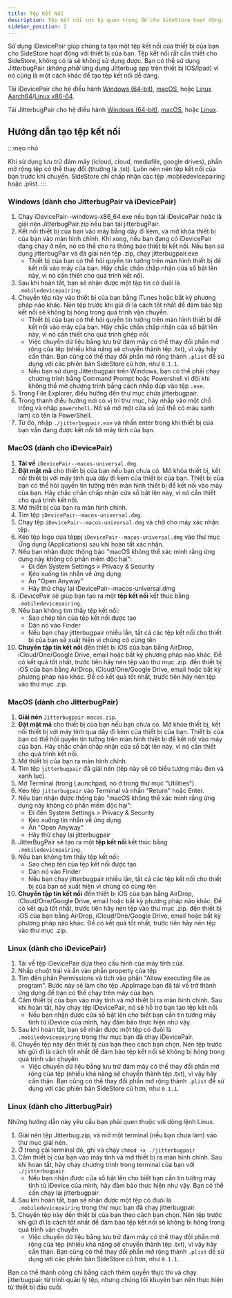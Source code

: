 ```yaml
---
title: Tệp Kết Nối
description: Tệp kết nối cực kỳ quan trọng để cho SideStore hoạt động.
sidebar_position: 2
---
```


Sử dụng iDevicePair giúp chúng ta tạo một tệp kết nối của thiết bị của bạn cho SideStore hoạt động với thiết bị của bạn. Tệp kết nối rất cần thiết cho SideStore, không có là sẽ không sử dụng được. Bạn có thể sử dụng JitterbugPair (*không phải* ứng dụng Jitterbug app trên thiết bị IOS/Ipad) vì nó cũng là một cách khác để tạo tệp kết nối dễ dàng.

Tải iDevicePair cho hệ điều hành [Windows (64-bit)](https://github.com/jkcoxson/idevice_pair/releases/download/v0.1.0/iDevicePair--windows-x86_64.exe), [macOS](https://github.com/jkcoxson/idevice_pair/releases/download/v0.1.0/iDevicePair--macos-universal.dmg), hoặc [Linux Aarch64](https://github.com/jkcoxson/idevice_pair/releases/download/v0.1.0/iDevicePair--linux-aarch64.AppImage)/[Linux x86-64](https://github.com/jkcoxson/idevice_pair/releases/download/v0.1.0/iDevicePair--linux-x86_64.AppImage).

Tải JitterbugPair cho hệ điều hành [Windows (64-bit)](https://github.com/osy/Jitterbug/releases/download/v1.3.1/jitterbugpair-win64.zip), [macOS](https://github.com/SideStore/SideStore-Docs/releases/download/need-a-place-to-put-jittterbug/jitterbugpair), hoặc [Linux](https://github.com/osy/Jitterbug/releases/download/v1.3.1/jitterbugpair-linux.zip).

## Hướng dẫn tạo tệp kết nối

:::mẹo nhỏ

Khi sử dụng lưu trữ đám mây (icloud, cloud, mediafile, google drives), phần mở rộng tệp có thể thay đổi (thường là .txt). Luôn nên nén tệp kết nối của bạn trước khi chuyển. SideStore chỉ chấp nhận các tệp .mobiledevicepairing hoặc .plist.
:::

### Windows (dành cho JitterbugPair và iDevicePair)

1. Chạy iDevicePair--windows-x86_64.exe nếu bạn tải iDevicePair hoặc là giải nén JitterbugPair.zip nếu bạn tải jitterbugPair.
2. Kết nối thiết bị của bạn vào máy bằng dây đi kèm, và mở khóa thiết bị của bạn vào màn hình chính. Khi xong, nếu bạn đang có iDevicePair đang chạy ở nền, nó có thể cho ra thông báo thiết bị kết nối. Nếu bạn sử dụng jitterbugPair và đã giải nén tệp .zip, chạy jitterbugpair.exe
    * Thiết bị của bạn có thể hỏi quyền tin tưởng trên màn hình thiết bị để kết nối vào máy của bạn. Hãy chắc chắn chấp nhận cửa sổ bật lên này, vì nó cần thiết cho quá trình kết nối.
3. Sau khi hoàn tất, bạn sẽ nhận được một tập tin có đuôi là `.mobiledevicepairing`.
4. Chuyển tệp này vào thiết bị của bạn bằng iTunes hoặc bất kỳ phương pháp nào khác. Nén tệp trước khi gửi đi là cách tốt nhất để đảm bảo tệp kết nối sẽ không bị hỏng trong quá trình vận chuyển.
    * Thiết bị của bạn có thể hỏi quyền tin tưởng trên màn hình thiết bị để kết nối vào máy của bạn. Hãy chắc chắn chấp nhận cửa sổ bật lên này, vì nó cần thiết cho quá trình ghép nối.
    * Việc chuyển dữ liệu bằng lưu trữ đám mây có thể thay đổi phần mở rộng của tệp (nhiều khả năng sẽ chuyển thành tệp .txt), vì vậy hãy cẩn thận. Bạn cũng có thể thay đổi phần mở rộng thành `.plist` để sử dụng với các phiên bản SideStore cũ hơn, như `0.1.1`.
    * Nếu bạn sử dụng Jitterbugpair trên Windows, bạn có thể phải chạy chương trình bằng Command Prompt hoặc Powershell vì đôi khi không thể mở chương trình bằng cách nhấp đúp vào tệp `.exe`.
5. Trong File Explorer, điều hướng đến thư mục chứa jitterbugpair.
6. Trong thanh điều hướng nơi có vị trí thư mục, hãy nhấp vào một chỗ trống và nhập `powershell`. Nó sẽ mở một cửa sổ (có thể có màu xanh lam) có tên là PowerShell.
7. Từ đó, nhập `./jitterbugpair.exe` và nhấn enter trong khi thiết bị của bạn vẫn đang được kết nối tới máy tính của bạn.



### MacOS (dành cho iDevicePair)

1. **Tải về** `iDevicePair--macos-universal.dmg`.
2. **Đặt mật mã** cho thiết bị của bạn nếu bạn chưa có. Mở khóa thiết bị, kết nối thiết bị với máy tính qua dây đi kèm của thiết bị của bạn. Thiết bị của bạn có thể hỏi quyền tin tưởng trên màn hình thiết bị để kết nối vào máy của bạn. Hãy chắc chắn chấp nhận cửa sổ bật lên này, vì nó cần thiết cho quá trình kết nối.
3. Mở thiết bị của bạn ra màn hình chính.
4. Tìm tệp `iDevicePair--macos-universal.dmg`.
5. Chạy tệp `iDevicePair--macos-universal.dmg` và chờ cho máy xác nhận tệp.
6. Kéo tệp logo của têppj `iDevicePair--macos-universal.dmg` vào thư mục Ứng dụng (Applications) sau khi hoàn tất xác nhận.
7. Nếu bạn nhận được thông báo "macOS không thể xác minh rằng ứng dụng này không có phần mềm độc hại":
   - Đi đến System Settings > Privacy & Security
   - Kéo xuống tin nhắn về ứng dụng
   - Ấn "Open Anyway"
   - Hãy thử chạy lại iDevicePair--macos-universal.dmg
8. iDevicePair sẽ giúp bạn tạo ra một **tệp kết nối** kết thúc bằng `.mobiledevicepairing`.
9. Nếu bạn không tìm thấy tệp kết nối:
   - Sao chép tên của tệp kết nối được tạo
   - Dán nó vào Finder
   - Nếu bạn chạy jitterbugpair nhiều lần, tất cả các tệp kết nối cho thiết bị của bạn sẽ xuất hiện vì chúng có cùng tên
10. **Chuyển tập tin kết nối** đến thiết bị iOS của bạn bằng AirDrop, iCloud/One/Google Drive, email hoặc bất kỳ phương pháp nào khác. Để có kết quả tốt nhất, trước tiên hãy nén tệp vào thư mục .zip. đến thiết bị iOS của bạn bằng AirDrop, iCloud/One/Google Drive, email hoặc bất kỳ phương pháp nào khác. Để có kết quả tốt nhất, trước tiên hãy nén tệp vào thư mục .zip.

### MacOS (dành cho JitterbugPair)

1. **Giải nén** `Jitterbugpair-macos.zip`.
2. **Đặt mật mã** cho thiết bị của bạn nếu bạn chưa có. Mở khóa thiết bị, kết nối thiết bị với máy tính qua dây đi kèm của thiết bị của bạn. Thiết bị của bạn có thể hỏi quyền tin tưởng trên màn hình thiết bị để kết nối vào máy của bạn. Hãy chắc chắn chấp nhận cửa sổ bật lên này, vì nó cần thiết cho quá trình kết nối.
3. Mở thiết bị của bạn ra màn hình chính.
4. Tìm tệp `jitterbugpair` đã giải nén (tệp này sẽ có biểu tượng màu đen và xanh lục).
5. Mở Terminal (trong Launchpad, nó ở trong thư mục "Utilities").
6. Kéo tệp `jitterbugpair` vào Terminal và nhấn "Return" hoặc Enter.
7. Nếu bạn nhận được thông báo "macOS không thể xác minh rằng ứng dụng này không có phần mềm độc hại":
   - Đi đến System Settings > Privacy & Security
   - Kéo xuống tin nhắn về ứng dụng
   - Ấn "Open Anyway"
   - Hãy thử chạy lại jitterbugpair
8. JitterBugPair sẽ tạo ra một **tệp kết nối** kết thúc bằng `.mobiledevicepairing`.
9. Nếu bạn không tìm thấy tệp kết nối:
   - Sao chép tên của tệp kết nối được tạo
   - Dán nó vào Finder
   - Nếu bạn chạy jitterbugpair nhiều lần, tất cả các tệp kết nối cho thiết bị của bạn sẽ xuất hiện vì chúng có cùng tên
10. **Chuyển tập tin kết nối** đến thiết bị iOS của bạn bằng AirDrop, iCloud/One/Google Drive, email hoặc bất kỳ phương pháp nào khác. Để có kết quả tốt nhất, trước tiên hãy nén tệp vào thư mục .zip. đến thiết bị iOS của bạn bằng AirDrop, iCloud/One/Google Drive, email hoặc bất kỳ phương pháp nào khác. Để có kết quả tốt nhất, trước tiên hãy nén tệp vào thư mục .zip.



### Linux (dành cho iDevicePair)

1. Tải về tệp iDevicePair dựa theo cấu hình của máy tính của.
2. Nhấp chuột trái và ấn vào phần property của tệp
3. Tìm đến phần Permissions và tích vào phần "Allow executing file as program". Bước này sẽ làm cho tệp .AppImage bạn đã tải về trở thành ứng dụng để bạn có thể chạy trên máy của bạn.
4. Cắm thiết bị của bạn vào máy tính và mở thiết bị ra màn hình chính. Sau khi hoàn tất, hãy chạy tệp iDevicePair, nó sẽ hỗ trợ bạn tạo tệp kết nối.
    * Nếu bạn nhận được cửa sổ bật lên cho biết bạn cần tin tưởng máy tính từ iDevice của mình, hãy đảm bảo thực hiện như vậy.
5. Sau khi hoàn tất, bạn sẽ nhận được một tệp có đuôi là `.mobiledevicepairing` trong thư mục bạn đã chạy iDevicePair.
6. Chuyển tệp này đến thiết bị của bạn theo cách bạn chọn. Nén tệp trước khi gửi đi là cách tốt nhất để đảm bảo tệp kết nối sẽ không bị hỏng trong quá trình vận chuyển 
    * Việc chuyển dữ liệu bằng lưu trữ đám mây có thể thay đổi phần mở rộng của tệp (nhiều khả năng sẽ chuyển thành tệp .txt), vì vậy hãy cẩn thận. Bạn cũng có thể thay đổi phần mở rộng thành `.plist` để sử dụng với các phiên bản SideStore cũ hơn, như `0.1.1`.


### Linux (dành cho JitterbugPair)

Những hướng dẫn này yêu cầu bạn phải quen thuộc với dòng lệnh Linux.

1. Giải nén tệp Jitterbug.zip, và mở một terminal (nếu bạn chưa làm) vào thư mục giải nén. 
2. Ở trong cái terminal đó, ghi và chạy `chmod +x ./jitterbugpair`
3. Cắm thiết bị của bạn vào máy tính và mở thiết bị ra màn hình chính. Sau khi hoàn tất, hãy chạy chương trình trong terminal của bạn với `./jitterbugpair`
    * Nếu bạn nhận được cửa sổ bật lên cho biết bạn cần tin tưởng máy tính từ iDevice của mình, hãy đảm bảo thực hiện như vậy. Bạn có thể cần chạy lại jitterbugpair.
4. Sau khi hoàn tất, bạn sẽ nhận được một tệp có đuôi là `.mobiledevicepairing` trong thư mục bạn đã chạy jitterbugpair.
5. Chuyển tệp này đến thiết bị của bạn theo cách bạn chọn. Nén tệp trước khi gửi đi là cách tốt nhất để đảm bảo tệp kết nối sẽ không bị hỏng trong quá trình vận chuyển 
    * Việc chuyển dữ liệu bằng lưu trữ đám mây có thể thay đổi phần mở rộng của tệp (nhiều khả năng sẽ chuyển thành tệp .txt), vì vậy hãy cẩn thận. Bạn cũng có thể thay đổi phần mở rộng thành `.plist` để sử dụng với các phiên bản SideStore cũ hơn, như `0.1.1`.

Bạn có thể thành công chỉ bằng cách thêm quyền thực thi và chạy jitterbugpair từ trình quản lý tệp, nhưng chúng tôi khuyên bạn nên thực hiện từ thiết bị đầu cuối.

